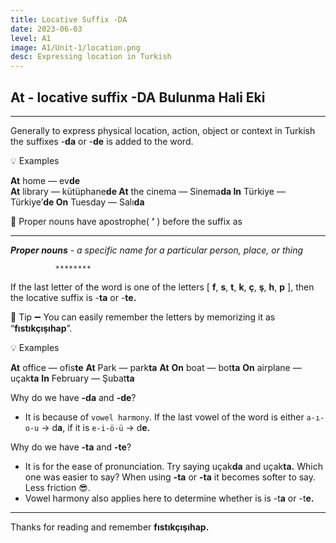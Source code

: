 ```yaml
---
title: Locative Suffix -DA
date: 2023-06-03
level: A1
image: A1/Unit-1/location.png 
desc: Expressing location in Turkish
---
```


## At - locative suffix -DA  Bulunma Hali Eki
---

Generally to express physical location, action, object or context in Turkish the suffixes -**da** or -**de** is added to the word.

<aside>
💡 
Examples

**At** home — ev****de****       
**At** library —  kütüphane**de
At** the cinema — Sinema**da
In** Türkiye   —  Türkiye’****de
On**** Tuesday — Salı****da****

📌 Proper nouns have apostrophe( **’** ) before the suffix as
******** 
***Proper nouns*** - *a specific name for a particular person, place, or thing*

</aside>

              ********

If the last letter of the word is one of the letters [ **f**, **s**, **t**, **k**, **ç**, **ş**, **h**, **p** ], then the locative suffix is
 -******ta****** or -****te.****

🍊 Tip ➖ You can easily remember the letters by memorizing it as “**fıstıkçışıhap**”.

<aside>
💡 
Examples

**At** office — ofis****te****
**At** Park — park****ta****
**At** 
**On** boat — bot****ta****
**On** airplane — uçak**ta**
**In** February — Şubat**ta**

</aside>

Why do we have **-da** and **-de**?

- It is because of `vowel harmony`. If the last vowel of the word is either `a-ı-o-u` → d**a**,
if it is `e-i-ö-ü` → d**e.**

Why do we have **-ta** and **-te**?

- It is for the ease of pronunciation. Try saying uçak**da**  and uçak**ta.** Which one was easier to say? When using **-ta** or **-ta** it becomes softer to say. Less friction 😎.
- Vowel harmony also applies here to determine whether is is -t**a** or -t**e.**

---
Thanks for reading and remember **fıstıkçışıhap.**